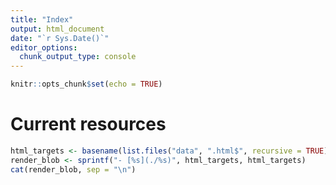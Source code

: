 ```yaml
---
title: "Index"
output: html_document
date: "`r Sys.Date()`"
editor_options:
  chunk_output_type: console
---
```


```r
knitr::opts_chunk$set(echo = TRUE)
```

# Current resources

```r
html_targets <- basename(list.files("data", ".html$", recursive = TRUE))
render_blob <- sprintf("- [%s](./%s)", html_targets, html_targets)
cat(render_blob, sep = "\n")
```

